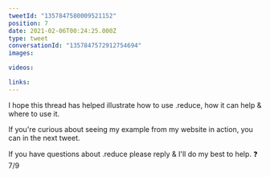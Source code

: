 ```yaml
---
tweetId: "1357847580009521152"
position: 7
date: 2021-02-06T00:24:25.000Z
type: tweet
conversationId: "1357847572912754694"
images:

videos:

links:
---
```


I hope this thread has helped illustrate how to use .reduce, how it can help & where to use it.

If you're curious about seeing my example from my website in action, you can in the next tweet.

If you have questions about .reduce please reply & I'll do my best to help. ❓ 7/9
